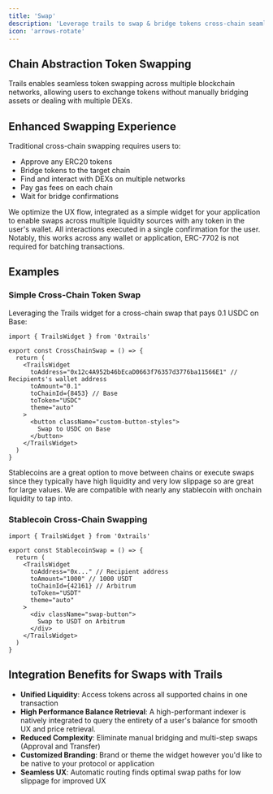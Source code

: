 ```yaml
---
title: 'Swap'
description: 'Leverage trails to swap & bridge tokens cross-chain seamlessly for your app.'
icon: 'arrows-rotate'
---
```



## Chain Abstraction Token Swapping

Trails enables seamless token swapping across multiple blockchain networks, allowing users to exchange tokens without manually bridging assets or dealing with multiple DEXs.

## Enhanced Swapping Experience

Traditional cross-chain swapping requires users to:
- Approve any ERC20 tokens 
- Bridge tokens to the target chain
- Find and interact with DEXs on multiple networks
- Pay gas fees on each chain
- Wait for bridge confirmations

We optimize the UX flow, integrated as a simple widget for your application to enable swaps across multiple liquidity sources with any token in the user's wallet. All interactions executed in a single confirmation for the user. Notably, this works across any wallet or application, ERC-7702 is not required for batching transactions.

## Examples

### Simple Cross-Chain Token Swap

Leveraging the Trails widget for a cross-chain swap that pays 0.1 USDC on Base:

```tsx
import { TrailsWidget } from '0xtrails'

export const CrossChainSwap = () => {
  return (
    <TrailsWidget
      toAddress="0x12c4A952b46bEcaD0663f76357d3776ba11566E1" // Recipients's wallet address
      toAmount="0.1"
      toChainId={8453} // Base
      toToken="USDC"
      theme="auto"
    >
      <button className="custom-button-styles">
        Swap to USDC on Base
      </button>
    </TrailsWidget>
  )
}
```

Stablecoins are a great option to move between chains or execute swaps since they typically have high liquidity and very low slippage so are great for large values. We are compatible with nearly any stablecoin with onchain liquidity to tap into.

### Stablecoin Cross-Chain Swapping

```tsx
import { TrailsWidget } from '0xtrails'

export const StablecoinSwap = () => {
  return (
    <TrailsWidget
      toAddress="0x..." // Recipient address
      toAmount="1000" // 1000 USDT
      toChainId={42161} // Arbitrum
      toToken="USDT"
      theme="auto"
    >
      <div className="swap-button">
        Swap to USDT on Arbitrum
      </div>
    </TrailsWidget>
  )
}
```


## Integration Benefits for Swaps with Trails

- **Unified Liquidity**: Access tokens across all supported chains in one transaction
- **High Performance Balance Retrieval**: A high-performant indexer is natively integrated to query the entirety of a user's balance for smooth UX and price retrieval.
- **Reduced Complexity**: Eliminate manual bridging and multi-step swaps (Approval and Transfer)
- **Customized Branding**: Brand or theme the widget however you'd like to be native to your protocol or application
- **Seamless UX**: Automatic routing finds optimal swap paths for low slippage for improved UX

